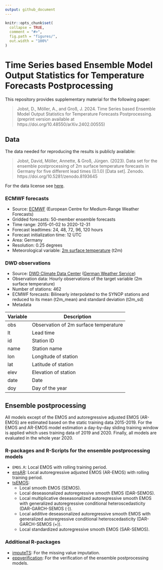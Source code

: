 ```yaml
---
output: github_document
---
```


```r
knitr::opts_chunk$set(
  collapse = TRUE,
  comment = "#>",
  fig.path = "figures/",
  out.width = "100%"
)
```

# Time Series based Ensemble Model Output Statistics for Temperature Forecasts Postprocessing

This repository provides supplementary material for the following paper:

> Jobst, D., Möller, A., and Groß, J. 2024. Time Series based Ensemble Model Output Statistics for Temperature Forecasts Postprocessing. (preprint version available at https://doi.org/10.48550/arXiv.2402.00555)

## Data

The data needed for reproducing the results is publicly available:

> Jobst, David, Möller, Annette, & Groß, Jürgen. (2023). Data set for the ensemble postprocessing of 2m surface temperature forecasts in Germany for five different lead times (0.1.0) [Data set]. Zenodo. https://doi.org/10.5281/zenodo.8193645

For the data license see [here](https://github.com/jobstdavid/paper_tsEMOS/blob/main/DATA_LICENSE).

### ECMWF forecasts

- Source: [ECMWF](https://www.ecmwf.int) (European Centre for Medium-Range Weather Forecasts)
- Gridded forecasts: 50-member ensemble forecasts 
- Time range: 2015-01-02 to 2020-12-31
- Forecast leadtimes: 24, 48, 72, 96, 120 hours
- Forecast initialization time: 12 UTC
- Area: Germany
- Resolution: 0.25 degrees
- Meteorological variable: [2m surface temperature](https://codes.ecmwf.int/grib/param-db/?id=167) (t2m)

### DWD observations

- Source: [DWD Climate Data Center](https://opendata.dwd.de/climate_environment/CDC/observations_germany/climate/hourly/air_temperature/historical/BESCHREIBUNG_obsgermany_climate_hourly_tu_historical_de.pdf) ([German Weather Service](https://www.dwd.de))
- Observation data: Hourly observations of the target variable (2m surface temperature)
- Number of stations: 462
- ECMWF forecasts: Bilinearly interpolated to the SYNOP stations and reduced to its mean (t2m_mean) and standard deviation (t2m_sd)
- Metadata

|Variable| Description|
|-------------|---------------|
|obs| Observation of 2m surface temperature|
|lt | Lead time |
|id| Station ID |
|name| Station name |
|lon| Longitude of station|
|lat| Latitude of station|
|elev| Elevation of station|
|date| Date|
|doy| Day of the year|

## Ensemble postprocessing
All models except of the EMOS and autoregressive adjusted EMOS (AR-EMOS) are estimated based on the static training data 2015-2019. For the EMOS and AR-EMOS model estimation a day-by-day sliding training window is applied which uses training data of 2019 and 2020. Finally, all models are evaluated in the whole year 2020.

### R-packages and R-Scripts for the ensemble postprocessing models
- `EMOS.R`: Local EMOS with rolling training period.
- [ensAR](https://github.com/JuGross/ensAR): Local autoregressive adjusted EMOS (AR-EMOS) with rolling training period.
- [tsEMOS](https://github.com/jobstdavid/tsEMOS): 
    - Local smooth EMOS (SEMOS).
    - Local deseasonalized autoregressive smooth EMOS (DAR-SEMOS).
    - Local multiplicative deseasonalized autoregressive smooth EMOS with generalized autoregressive conditional heteroscedasticity (DAR-GARCH-SEMOS ($\cdot$)).
    - Local additive deseasonalized autoregressive smooth EMOS with generalized autoregressive conditional heteroscedasticity (DAR-GARCH-SEMOS (+)).
    - Local standardized autoregressive smooth EMOS (SAR-SEMOS).

### Additional R-packages
- [imputeTS](https://cran.r-project.org/web/packages/imputeTS/index.html): For the missing value imputation.
- [eppverification](https://github.com/jobstdavid/eppverification): For the verification of the ensemble postprocessing models.
